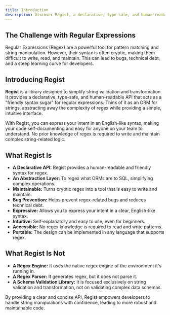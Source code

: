 ```yaml
---
title: Introduction
description: Discover Regist, a declarative, type-safe, and human-readable library for string validation and transformation.
---
```


## The Challenge with Regular Expressions

Regular Expressions (Regex) are a powerful tool for pattern matching and string manipulation. However, their syntax is often cryptic, making them difficult to write, read, and maintain. This can lead to bugs, technical debt, and a steep learning curve for developers.

## Introducing Regist

**Regist** is a library designed to simplify string validation and transformation. It provides a declarative, type-safe, and human-readable API that acts as a "friendly syntax sugar" for regular expressions. Think of it as an ORM for strings, abstracting away the complexity of regex while providing a simple, intuitive interface.

With Regist, you can express your intent in an English-like syntax, making your code self-documenting and easy for anyone on your team to understand. No prior knowledge of regex is required to write and maintain complex string-related logic.

## What Regist Is

*   **A Declarative API:** Regist provides a human-readable and friendly syntax for regex.
*   **An Abstraction Layer:** To regex what ORMs are to SQL, simplifying complex operations.
*   **Maintainable:** Turns cryptic regex into a tool that is easy to write and maintain.
*   **Bug Prevention:** Helps prevent regex-related bugs and reduces technical debt.
*   **Expressive:** Allows you to express your intent in a clear, English-like syntax.
*   **Intuitive:** Self-explanatory and easy to use, even for beginners.
*   **Accessible:** No regex knowledge is required to read and write patterns.
*   **Portable:** The design can be implemented in any language that supports regex.

## What Regist Is Not

*   **A Regex Engine:** It uses the native regex engine of the environment it's running in.
*   **A Regex Parser:** It generates regex, but it does not parse it.
*   **A Schema Validation Library:** It is focused exclusively on string validation and transformation, not on validating complex data schemas.

By providing a clear and concise API, Regist empowers developers to handle string manipulations with confidence, leading to more robust and maintainable code.